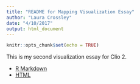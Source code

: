 ```yaml
---
title: "README for Mapping Visualization Essay"
author: "Laura Crossley"
date: "4/10/2017"
output: html_document
---
```


```r
knitr::opts_chunk$set(echo = TRUE)
```

This is my second visualization essay for Clio 2.

- [R Markdown](02-vis-essay.Rmd)
- [HTML](02-vis-essay.html)
